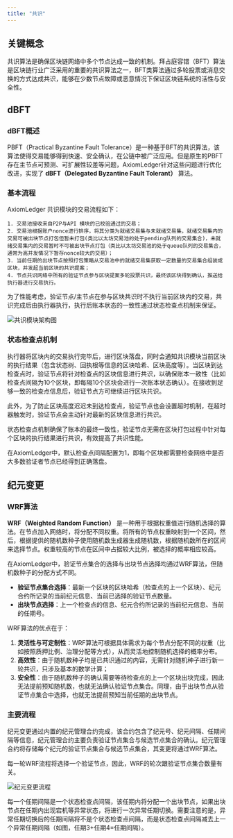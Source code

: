 ```yaml
---
title: "共识"
---
```


## 关键概念

共识算法是确保区块链网络中多个节点达成一致的机制。拜占庭容错（BFT）算法是区块链行业广泛采用的重要的共识算法之一，BFT类算法通过多轮投票或消息交换的方式达成共识，能够在少数节点故障或恶意情况下保证区块链系统的活性与安全性。

## dBFT

### dBFT概述

PBFT（Practical Byzantine Fault Tolerance）是一种基于BFT的共识算法，该算法使得交易能够得到快速、安全确认，在公链中被广泛应用。但是原生的PBFT存在主节点可预测、可扩展性较差等问题，AxiomLedger针对这些问题进行优化改进，实现了 **dBFT（Delegated Byzantine Fault Tolerant）** 算法。

### 基本流程

AxiomLedger 共识模块的交易流程如下：

    1. 交易池接收来自P2P与API 模块的已校验通过的交易；
    2. 交易池根据账户nonce进行排序，将其分类为就绪交易集与未就绪交易集，就绪交易集内的交易可被出块节点打包但暂未打包(类比以太坊交易池的处于pending队列的交易集合)，未就绪交易集内的交易暂时不可被出块节点打包（类比以太坊交易池的处于queue队列的交易集合，通常为高并发情况下暂存nonce较大的交易）；
    3. 当前任期的出块节点按照打包策略从交易池中的就绪交易集获取一定数量的交易集合组装成区块，并发起当前区块的共识提案；
    4. 节点共识网络中所有的验证节点参与区块提案多轮投票共识，最终该区块得到确认，推送给执行器进行交易执行。

<Warning color="yellow">
    为了性能考虑，验证节点/主节点在参与区块共识时不执行当前区块内的交易，共识完成后由执行器执行，执行后账本状态的一致性通过状态检查点机制来保证。
</Warning>

![共识模块架构图](/zh/images/system-design/consensus-architecture2.png)

### 状态检查点机制

执行器将区块内的交易执行完毕后，进行区块落盘，同时会通知共识模块当前区块的执行结果（包含状态树、回执根等信息的区块哈希、区块高度等）。当区块到达检查点时，验证节点将针对检查点的区块信息进行共识，以确保账本一致性（比如检查点间隔为10个区块，即每隔10个区块会进行一次账本状态确认）。在接收到足够一致的检查点信息后，验证节点方可继续进行区块共识。

此外，为了防止区块高度迟迟未到达检查点，验证节点也会设置超时机制，在超时器触发时，验证节点会主动针对最新的区块信息进行共识。

状态检查点机制确保了账本的最终一致性，验证节点无需在区块打包过程中针对每个区块的执行结果进行共识，有效提高了共识性能。

<Warning color="yellow">
    在AxiomLedger中，默认检查点间隔配置为1，即每个区块都需要检查网络中是否大多数验证者节点已经得到正确落盘。
</Warning>

## 纪元变更

### WRF算法

**WRF（Weighted Random Function）** 是一种用于根据权重值进行随机选择的算法。在节点加入网络时，将分配不同权重。将所有的节点权重映射到一个区间，然后，根据提供的随机数种子使用随机数生成器生成随机数，根据随机数所在的区间来选择节点。权重较高的节点在区间中占据较大比例，被选择的概率相应较高。

在AxiomLedger中，验证节点集合的选择与出块节点选择均通过WRF算法，但随机数种子的分配方式不同。

- **验证节点集合选择**：最新一个区块的区块哈希（检查点的上一个区块）、纪元合约所记录的当前纪元信息、当前已选择的验证节点数量。
- **出块节点选择**：上一个检查点的信息、纪元合约所记录的当前纪元信息、当前的任期号。

WRF算法的优点在于：

1. **灵活性与可定制性**：WRF算法可根据具体需求为每个节点分配不同的权重（比如按照质押比例、治理分配等方式），从而灵活地控制随机选择的概率分布。
2. **高效性**：由于随机数种子均是已共识通过的内容，无需针对随机种子进行新一轮共识，只涉及基本的数学计算；
3. **安全性**：由于随机数种子的确认需要等待检查点的上一个区块出块完成，因此无法提前预知随机数，也就无法确认验证节点集合。同理，由于出块节点从验证节点集合中选择，也就无法提前预知当前任期的出块节点。

### 主要流程

纪元变更通过内置的纪元管理合约完成，该合约包含了纪元号、纪元间隔、任期间隔等信息，纪元管理合约主要负责验证节点集合与候选节点集合的确认。纪元管理合约将存储每个纪元的验证节点集合与候选节点集合，其变更将通过WRF算法。

<Warning>
    每一轮WRF流程将选择一个验证节点，因此，WRF的轮次跟验证节点集合数量有关。
</Warning>

![纪元变更流程](/zh/images/system-design/epoch-change.png)

每一个任期间隔是一个状态检查点间隔，该任期内将分配一个出块节点，如果出块节点在任期内出现宕机等异常状态，将进行一次异常任期切换。需要注意的是，异常任期切换后的任期间隔将不是个状态检查点间隔，而是状态检查点间隔减去上一个异常任期间隔（如图，任期3+任期4=任期间隔）。
